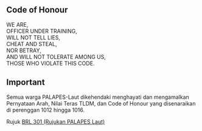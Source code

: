 ## Code of Honour

WE ARE, <br/>
OFFICER UNDER TRAINING, <br/>
WILL NOT TELL LIES, <br/>
CHEAT AND STEAL, <br/>
NOR BETRAY, <br/>
AND WILL NOT TOLERATE AMONG US, <br/>
THOSE WHO VIOLATE THIS CODE. <br/>

## Important

Semua warga PALAPES-Laut dikehendaki menghayati dan mengamalkan Pernyataan Arah, Nilai Teras TLDM, dan Code of Honour yang disenaraikan di perenggan 1012 hingga 1016.

Rujuk [BRL 301 (Rujukan PALAPES Laut)](BRL%20301%20%28Rujukan%20PALAPES%20Laut%29.pdf)
